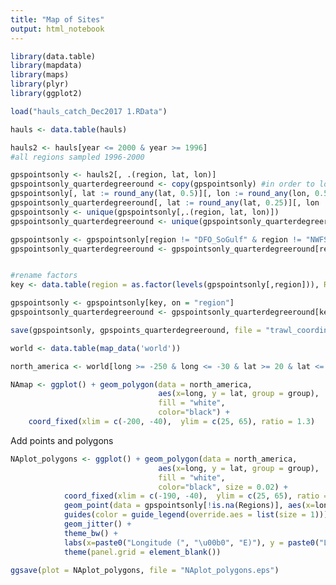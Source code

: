 ```yaml
---
title: "Map of Sites"
output: html_notebook
---
```


```r
library(data.table)
library(mapdata)
library(maps)
library(plyr)
library(ggplot2)

load("hauls_catch_Dec2017 1.RData")


```

```r
hauls <- data.table(hauls)

hauls2 <- hauls[year <= 2000 & year >= 1996]
#all regions sampled 1996-2000

gpspointsonly <- hauls2[, .(region, lat, lon)]
gpspointsonly_quarterdegreeround <- copy(gpspointsonly) #in order to look at all points
gpspointsonly[, lat := round_any(lat, 0.5)][, lon := round_any(lon, 0.5)][, region := as.factor(region)]
gpspointsonly_quarterdegreeround[, lat := round_any(lat, 0.25)][, lon := round_any(lon, 0.25)][, region := as.factor(region)]
gpspointsonly <- unique(gpspointsonly[,.(region, lat, lon)])
gpspointsonly_quarterdegreeround <- unique(gpspointsonly_quarterdegreeround[,.(region, lat, lon)])

gpspointsonly <- gpspointsonly[region != "DFO_SoGulf" & region != "NWFSC_WCAnn" & region != "VIMS_NEAMAP"] #taking away regions we don't look at
gpspointsonly_quarterdegreeround <- gpspointsonly_quarterdegreeround[region != "DFO_SoGulf" & region != "NWFSC_WCAnn" & region != "VIMS_NEAMAP"] #taking away regions we don't look at


#rename factors
key <- data.table(region = as.factor(levels(gpspointsonly[,region])), Regions = c("Aleutian Islands", "Eastern Bering Sea", "Gulf of Alaska", "West Coast Triennial", "Newfoundland", "Scotian Shelf", NA, "Northeast US", "Southeast US", "Gulf of Mexico"))

gpspointsonly <- gpspointsonly[key, on = "region"]
gpspointsonly_quarterdegreeround <- gpspointsonly_quarterdegreeround[key, on = "region"]

save(gpspointsonly, gpspoints_quarterdegreeround, file = "trawl_coordinates_1996-2000.RData")

```

```r
world <- data.table(map_data('world'))

north_america <- world[long >= -250 & long <= -30 & lat >= 20 & lat <= 80]

NAmap <- ggplot() + geom_polygon(data = north_america, 
                                 aes(x=long, y = lat, group = group), 
                                 fill = "white", 
                                 color="black") +
    coord_fixed(xlim = c(-200, -40),  ylim = c(25, 65), ratio = 1.3)

```
Add points and polygons
```r


NAplot_polygons <- ggplot() + geom_polygon(data = north_america, 
                                 aes(x=long, y = lat, group = group), 
                                 fill = "white", 
                                 color="black", size = 0.02) +
            coord_fixed(xlim = c(-190, -40),  ylim = c(25, 65), ratio = 1.3) + 
            geom_point(data = gpspointsonly[!is.na(Regions)], aes(x=lon, y = lat, color = Regions), size = 0.001) +
            guides(color = guide_legend(override.aes = list(size = 1))) +
            geom_jitter() +
            theme_bw() +
            labs(x=paste0("Longitude (", "\u00b0", "E)"), y = paste0("Latitude (", "\u00b0", "N)"))+
            theme(panel.grid = element_blank())

ggsave(plot = NAplot_polygons, file = "NAplot_polygons.eps")

```

